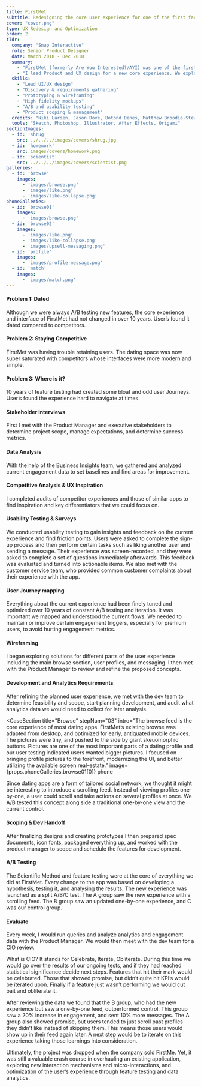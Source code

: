 ```yaml
---
title: FirstMet
subtitle: Redesigning the core user experience for one of the first facebook connected dating apps.
cover: "cover.png"
type: UX Redesign and Optimization
order: 2
tldr:
  company: "Snap Interactive"
  role: Senior Product Designer
  date: March 2018 - Dec 2018
  summary:
    - "FirstMet (formerly Are You Interested?/AYI) was one of the first facebook connected dating apps. After 10 years, the company found itself in a crowded dating space and needed to find ways to stay competitive. The user experience remained relatively unchanged in 10 years. User’s often found the experience dated or hard to navigate compared to simpler, contemporary products. So, we set out to change that."
    - "I lead Product and UX design for a new core experience. We explored ways to make things simpler and more engaging. Initial A/B tests against control showed a 30% increase in user engagement, with user’s sending 10% more “likes”, and 20% more messages."
  skills:
    - "Lead UI/UX design"
    - "Discovery & requirements gathering"
    - "Prototyping & wireframing"
    - "High fidelity mockups"
    - "A/B and usability testing"
    - "Product scoping & management"
  credits: "Niki Larsen, Jason Dove, Botond Denes, Matthew Broodie-Stewart, Alex Rose"
  tools: "Sketch, Photoshop, Illustrator, After Effects, Origami"
sectionImages:
  - id: 'shrug'
    src: ../../../images/covers/shrug.jpg
  - id: 'homework'
    src: images/covers/homework.png
  - id: 'scientist'
    src: ../../../images/covers/scientist.png
galleries:
  - id: 'browse'
    images:
      - 'images/browse.png'
      - 'images/like.png'
      - 'images/like-collapse.png'
phoneGalleries:
  - id: 'browse01'
    images:
      - 'images/browse.png'
  - id: 'browse02'
    images:
      - 'images/like.png'
      - 'images/like-collapse.png'
      - 'images/upsell-messaging.png'
  - id: 'profile'
    images:
      - 'images/profile-message.png'
  - id: 'match'
    images:
      - 'images/match.png'
---
```



<CaseSection
  sticky
  title="So, What's the problem?"
  stepNum="01"
  image={props.sectionImages.shrug}>

<ContentRow fullHeight>
<Content colRight>

#### Problem 1: Dated

Although we were always A/B testing new features, the core experience and interface of FirstMet had not changed in over 10 years. User’s found it dated compared to competitors.

</Content>
</ContentRow>
<ContentRow fullHeight>
<Content colRight>

#### Problem 2: Staying Competitive

FirstMet was having trouble retaining users. The dating space was now super saturated with competitors whose interfaces were more modern and simple.

</Content>
</ContentRow>

<ContentRow fullHeight>
<Content colRight>

#### Problem 3: Where is it?

10 years of feature testing had created some bloat and odd user Journeys. User’s found the experience hard to navigate at times.


</Content>
</ContentRow>
</CaseSection>

<CaseSection
  sticky
  title="Did you do your homework?"
  stepNum="01">

<ContentRow>
<Content colRight>

#### Stakeholder Interviews

First I met with the Product Manager and executive stakeholders to determine project scope, manage expectations, and determine success metrics.

</Content>
</ContentRow>

<ContentRow>
<Content colRight>

#### Data Analysis

With the help of the Business Insights team, we gathered and analyzed current engagement data to set baselines and find areas for improvement.

</Content>
</ContentRow>

<ContentRow>
<Content colRight>

#### Competitive Analysis &amp; UX Inspiration

I completed audits of competitor experiences and those of similar apps to find inspiration and key differentiators that we could focus on.

</Content>
</ContentRow>

<ContentRow>
<Content colRight>

#### Usability Testing &amp; Surveys

We conducted usability testing to gain insights and feedback on the current experience and find friction points. Users were asked to complete the sign-up process and then perform certain tasks such as liking another user and sending a message. Their experience was screen-recorded, and they were asked to complete a set of questions immediately afterwards. This feedback was evaluated and turned into actionable items. We also met with the customer service team, who provided common customer complaints about their experience with the app.

</Content>
</ContentRow>
</CaseSection>

<CaseSection
  sticky
  title="A plan for everything"
  stepNum="02"
  image={props.sectionImages.homework}>

<ContentRow>
<Content colRight>

#### User Journey mapping

Everything about the current experience had been finely tuned and optimized over 10 years of constant A/B testing and iteration. It was important we mapped and understood the current flows. We needed to maintain or improve certain engagement triggers, especially for premium users, to avoid hurting engagement metrics.

</Content>
</ContentRow>

<ContentRow>
<Content colRight>

#### Wireframing

I began exploring solutions for different parts of the user experience including the main browse section, user profiles, and messaging. I then met with the Product Manager to review and refine the proposed concepts.

</Content>
</ContentRow>
<ContentRow>
<Content colRight>

#### Development and Analytics Requirements

After refining the planned user experience, we met with the dev team to determine feasibility and scope, start planning development, and audit what analytics data we would need to collect for later analysis.

</Content>
</ContentRow>
</CaseSection>

<CaseSection
  sticky
  title="Design &amp; Prototyping"
  stepNum="03"
  intro="I began refining our wireframes into high fidelity concepts and prototyping user flows. The objective was to give the app a more modern, easier to use interface and implement our new branding, while maintaining some of the existing engagement queues central to our user engagement model. I also explored how micro-interaction driven animations could provide users with positive feedback and keep them engaged.">
</CaseSection>

<CaseSection
  title="Browse"
  stepNum="03"
  intro="The browse feed is the core experience of most dating apps. FirstMet’s existing browse was adapted from desktop, and optimized for early, antiquated mobile devices. The pictures were tiny, and pushed to the side by giant skeuomorphic buttons. Pictures are one of the most important parts of a dating profile and our user testing indicated users wanted bigger pictures. I focused on bringing profile pictures to the forefront, modernizing the UI, and better utilizing the available screen real-estate."
  image={props.phoneGalleries.browse01[0]}
  phone
>

<ContentRow>
<Content colRight>

Since dating apps are a form of tailored social network, we thought it might be interesting to introduce a scrolling feed. Instead of viewing profiles one-by-one, a user could scroll and take actions on several profiles at once. We A/B tested this concept along side a traditional one-by-one view and the current control.

</Content>
</ContentRow>

<ContentGallery phone gallery={props.phoneGalleries.browse02} />

</CaseSection>

<CaseSection
  sticky
  title="Profile"
  stepNum="03"
  intro="Dating profiles, though often sparse, can potentially contain a lot of content. Our app was facebook connected so it could potentially pull in things like your favorite movies, tv shows, and more. I had to account for profiles being empty, and profiles loaded with content. I focused on cleaning up the informational hierarchy, while also introducing larger images like in browse.">

<ContentGallery phone fullWidth colRight gallery={props.phoneGalleries.profile} />

</CaseSection>

<CaseSection
  title="It's a match!"
  stepNum="03"
  intro="The “match celebration” is one of the biggest drivers of engagement in the app. I tried to elevate the serotonin-inducing experience by introducing playful animation, and bringing a friendlier tone with a brighter cleaner design"
  image={props.phoneGalleries.match[0]}
  phone>
</CaseSection>

<CaseSection
  sticky
  title="Testing 1,2,3..."
  stepNum="04"
  image={props.sectionImages.scientist}>
<ContentRow>
<Content colRight>

#### Scoping &amp; Dev Handoff
After finalizing designs and creating prototypes I then prepared spec documents, icon fonts, packaged everything up, and worked with the product manager to scope and schedule the features for development.

</Content>
</ContentRow>
<ContentRow>
<Content colRight>

#### A/B Testing

The Scientific Method and feature testing were at the core of everything we did at FirstMet.  Every change to the app was based on developing a hypothesis, testing it, and analysing the results. The new experience was launched as a split A/B/C test. The A group saw the new experience with a scrolling feed. The B group saw an updated one-by-one experience, and C was our control group. 

</Content>
</ContentRow>
<ContentRow>
<Content colRight>

#### Evaluate

Every week, I would run queries and analyze analytics and engagement data with the Product Manager. We would then meet with the dev team for a CIO review.

What is CIO? It stands for Celebrate, Iterate, Obliterate. During this time we would go over the results of our ongoing tests, and if they had reached statistical significance decide next steps. Features that hit their mark would be celebrated. Those that showed promise, but didn’t quite hit KPI’s would be iterated upon. Finally if a feature just wasn’t performing we would cut bait and obliterate it.

</Content>
</ContentRow>
</CaseSection>


<CaseSection
  sticky
  title="So, what does it all mean!?"
  stepNum="04">
<ContentRow>
<Content colRight>

After reviewing the data we found that the B group, who had the new experience but saw a one-by-one feed, outperformed control. This group saw a 20% increase in engagement, and sent 10% more messages. The A group also showed promise, but users tended to just scroll past profiles they didn’t like instead of skipping them. This means those users would show up in their feed again later. A next step would be to iterate on this experience taking those learnings into consideration. 

Ultimately, the project was dropped when the company sold FirstMe. Yet, it was still a valuable crash course in overhauling an existing application, exploring new interaction mechanisms and micro-interactions, and optimization of the user’s experience through feature testing and data analytics.

</Content>
</ContentRow>
</CaseSection>